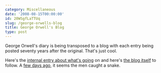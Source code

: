 ```yaml
---
category: Miscellaneous
date: '2008-08-15T00:00:00'
id: 20WSgfLaTTUq
slug: /george-orwells-blog
title: George Orwell's Blog
type: post
---
```


George Orwell's diary is being transposed to a blog with each entry
being posted seventy years after the original. That's just cool.

Here's the
[internal entry about what's going](http://orwelldiaries.wordpress.com/1938/07/23/orwelldiaries/)
on and here's
[the blog itself](http://orwelldiaries.wordpress.com/) to follow. A
[few days ago](http://orwelldiaries.wordpress.com/1938/08/11/august-11/),
it seems the men caught a snake.